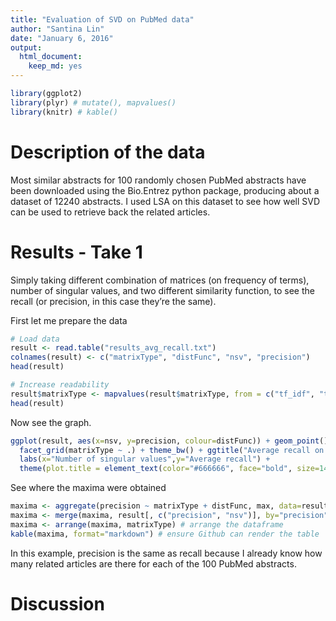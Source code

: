 ```yaml
---
title: "Evaluation of SVD on PubMed data"
author: "Santina Lin"
date: "January 6, 2016"
output: 
  html_document: 
    keep_md: yes
---
```

  
```r
library(ggplot2)
library(plyr) # mutate(), mapvalues()
library(knitr) # kable()
```

# Description of the data 

Most similar abstracts for 100 randomly chosen PubMed abstracts have been downloaded using the Bio.Entrez python package, producing about a dataset of 12240 abstracts. I used LSA on this dataset to see how well SVD can be used to retrieve back the related articles. 

# Results - Take 1 

Simply taking different combination of matrices (on frequency of terms), number of singular values, and two different similarity function, to see the recall (or precision, in this case they're the same).

First let me prepare the data 
```r
# Load data 
result <- read.table("results_avg_recall.txt")
colnames(result) <- c("matrixType", "distFunc", "nsv", "precision")
head(result)

# Increase readability 
result$matrixType <- mapvalues(result$matrixType, from = c("tf_idf", "term_freq", "term_freq_binary"), to = c("TF-IDF", "Term Frequency", "Binary"))
head(result)
```


Now see the graph.

```r
ggplot(result, aes(x=nsv, y=precision, colour=distFunc)) + geom_point() + 
  facet_grid(matrixType ~ .) + theme_bw() + ggtitle("Average recall on 100 PubMed abstracts' most similar abstracts") +
  labs(x="Number of singular values",y="Average recall") +
  theme(plot.title = element_text(color="#666666", face="bold", size=14, hjust=0.5, vjust=1))
```

See where the maxima were obtained 
```r
maxima <- aggregate(precision ~ matrixType + distFunc, max, data=result)  # see maximum of all combinations 
maxima <- merge(maxima, result[, c("precision", "nsv")], by="precision") # bring in the number of nsv 
maxima <- arrange(maxima, matrixType) # arrange the dataframe
kable(maxima, format="markdown") # ensure Github can render the table
```

In this example, precision is the same as recall because I already know how many related articles are there for each of the 100 PubMed abstracts. 

# Discussion 